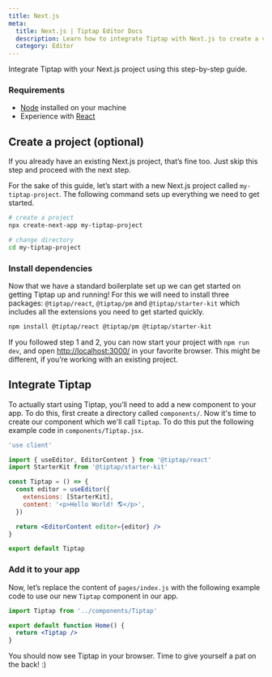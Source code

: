 ```yaml
---
title: Next.js
meta:
  title: Next.js | Tiptap Editor Docs
  description: Learn how to integrate Tiptap with Next.js to create a versatile and powerful rich text editor for your project.
  category: Editor
---
```


Integrate Tiptap with your Next.js project using this step-by-step guide.

### Requirements

- [Node](https://nodejs.org/en/download/) installed on your machine
- Experience with [React](https://reactjs.org/)

## Create a project (optional)

If you already have an existing Next.js project, that’s fine too. Just skip this step and proceed with the next step.

For the sake of this guide, let’s start with a new Next.js project called `my-tiptap-project`. The following command sets up everything we need to get started.

```bash
# create a project
npx create-next-app my-tiptap-project

# change directory
cd my-tiptap-project
```

### Install dependencies

Now that we have a standard boilerplate set up we can get started on getting Tiptap up and running! For this we will need to install three packages: `@tiptap/react`, `@tiptap/pm` and `@tiptap/starter-kit` which includes all the extensions you need to get started quickly.

```bash
npm install @tiptap/react @tiptap/pm @tiptap/starter-kit
```

If you followed step 1 and 2, you can now start your project with `npm run dev`, and open [http://localhost:3000/](http://localhost:3000/) in your favorite browser. This might be different, if you’re working with an existing project.

## Integrate Tiptap

To actually start using Tiptap, you’ll need to add a new component to your app. To do this, first create a directory called `components/`. Now it's time to create our component which we'll call `Tiptap`. To do this put the following example code in `components/Tiptap.jsx`.

```jsx
'use client'

import { useEditor, EditorContent } from '@tiptap/react'
import StarterKit from '@tiptap/starter-kit'

const Tiptap = () => {
  const editor = useEditor({
    extensions: [StarterKit],
    content: '<p>Hello World! 🌎️</p>',
  })

  return <EditorContent editor={editor} />
}

export default Tiptap
```

### Add it to your app

Now, let’s replace the content of `pages/index.js` with the following example code to use our new `Tiptap` component in our app.

```jsx
import Tiptap from '../components/Tiptap'

export default function Home() {
  return <Tiptap />
}
```

You should now see Tiptap in your browser. Time to give yourself a pat on the back! :)
